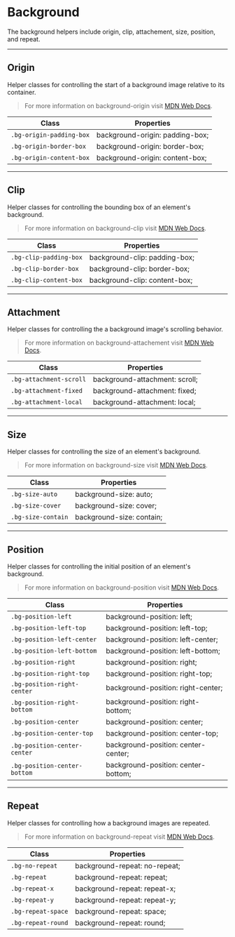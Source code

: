 
<Meta title="Helpers/Background" />

# Background
The background helpers include origin, clip, attachement, size, position, and repeat.

---

## Origin

Helper classes for controlling the start of a background image relative to its container.

> For more information on background-origin visit [MDN Web Docs](https://developer.mozilla.org/en-US/docs/Web/CSS/background-origin).

|Class|Properties|
| ------------- | ---------------- |
|`.bg-origin-padding-box`|background-origin: padding-box;|
|`.bg-origin-border-box`|background-origin: border-box;|
|`.bg-origin-content-box`|background-origin: content-box;|

---

## Clip

Helper classes for controlling the bounding box of an element's background.

> For more information on background-clip visit [MDN Web Docs](https://developer.mozilla.org/en-US/docs/Web/CSS/background-clip).

|Class|Properties|
| ------------- | ---------------- |
|`.bg-clip-padding-box`|background-clip: padding-box;|
|`.bg-clip-border-box`|background-clip: border-box;|
|`.bg-clip-content-box`|background-clip: content-box;|

---

## Attachment

Helper classes for controlling the a background image's scrolling behavior.

> For more information on background-attachement visit [MDN Web Docs](https://developer.mozilla.org/en-US/docs/Web/CSS/background-attachment).

|Class|Properties|
| ------------- | ---------------- |
|`.bg-attachment-scroll`|background-attachment: scroll;|
|`.bg-attachment-fixed`|background-attachment: fixed;|
|`.bg-attachment-local`|background-attachment: local;|

---

## Size

Helper classes for controlling the size of an element's background.

> For more information on background-size visit [MDN Web Docs](https://developer.mozilla.org/en-US/docs/Web/CSS/background-size).

|Class|Properties|
| ------------- | ---------------- |
|`.bg-size-auto`|background-size: auto;|
|`.bg-size-cover`|background-size: cover;|
|`.bg-size-contain`|background-size: contain;|

---

## Position

Helper classes for controlling the initial position of an element's background.

> For more information on background-position visit [MDN Web Docs](https://developer.mozilla.org/en-US/docs/Web/CSS/background-position).

|Class|Properties|
| ------------- | ---------------- |
|`.bg-position-left`|background-position: left;|
|`.bg-position-left-top`|background-position: left-top;|
|`.bg-position-left-center`|background-position: left-center;|
|`.bg-position-left-bottom`|background-position: left-bottom;|
|`.bg-position-right`|background-position: right;|
|`.bg-position-right-top`|background-position: right-top;|
|`.bg-position-right-center`|background-position: right-center;|
|`.bg-position-right-bottom`|background-position: right-bottom;|
|`.bg-position-center`|background-position: center;|
|`.bg-position-center-top`|background-position: center-top;|
|`.bg-position-center-center`|background-position: center-center;|
|`.bg-position-center-bottom`|background-position: center-bottom;|

---

## Repeat

Helper classes for controlling how a background images are repeated.

> For more information on background-repeat visit [MDN Web Docs](https://developer.mozilla.org/en-US/docs/Web/CSS/background-repeat).

|Class|Properties|
| ------------- | ---------------- |
|`.bg-no-repeat`|background-repeat: no-repeat;|
|`.bg-repeat`|background-repeat: repeat;|
|`.bg-repeat-x`|background-repeat: repeat-x;|
|`.bg-repeat-y`|background-repeat: repeat-y;|
|`.bg-repeat-space`|background-repeat: space;|
|`.bg-repeat-round`|background-repeat: round;|